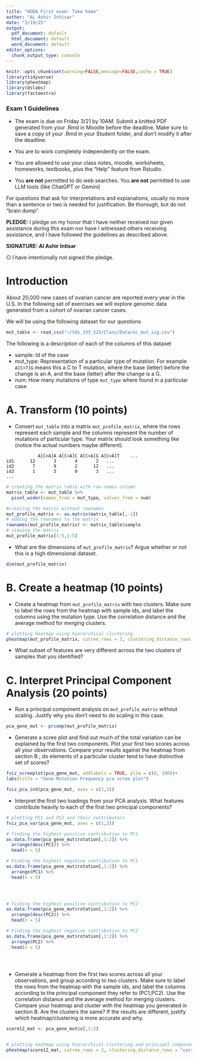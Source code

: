 ```yaml
---
title: "HDDA First exam: Take home"
author: "AL Ashir Intisar"
date: "3/19/25"
output:
  pdf_document: default
  html_document: default
  word_document: default
editor_options:
  chunk_output_type: console
---
```


```r
knitr::opts_chunk$set(warning=FALSE,message=FALSE,cache = TRUE)
library(tidyverse)
library(pheatmap)
library(dslabs)
library(factoextra)
```

\newcommand{\pledgeline}{
\setlength{\unitlength}{1in}
\begin{picture}(6, .125)
\put(0,0){\line(1,0){4}}
\end{picture}
}

\newcommand{\ret}{
\vspace{1cm} }
\newcommand{\reta}{
\vspace{.5cm} }
\newcommand{\retb}{
\vspace{2.5cm} }
\newcommand{\retc}{
\vspace{3.2cm} 
}

### Exam 1 Guidelines

- The exam is due on Friday 3/21 by 10AM. Submit a knitted PDF generated from your .Rmd in Moodle before the deadline. Make sure to save a copy of your .Rmd in your Student folder, and don't modify it after the deadline.

- You are to work completely independently on the exam. 

- You are allowed to use your class notes, moodle, worksheets, homeworks, textbooks, plus the "Help" feature from Rstudio.

- You **are not** permitted to do web searches. You **are not** permitted to use LLM tools (like ChatGPT or Gemini)

For questions that ask for interpretations and explanations, usually no more than a sentence or two is needed for justification.  Be thorough, but do not “brain dump”.

**PLEDGE:**  I pledge on my honor that I have neither received nor given assistance during this exam nor have I witnessed others receiving assistance, and I have followed the guidelines as described above.  

\vspace{3mm}

**SIGNATURE: Al Ashir Intisar** \pledgeline

$\bigcirc$ I have intentionally not signed the pledge.

\vspace{3mm}

# Introduction

About 20,000 new cases of ovarian cancer are reported every year in the U.S. In the following set of exercises we will explore genomic data generated from a cohort of ovarian cancer cases. 

We will be using the following dataset for our questions

```r
mut_table <- read_csv("~/Sds_333_S25/Class/Data/oc_mut_sig.csv") 
```

The following is a description of each of the columns of this dataset

* sample: Id of the case
* mut_type: Representation of a particular type of mutation. For example `A[C>T]G` means this a C to T mutation, where the base (letter) before the change is an A, and the base (letter) after the change is a G. 
* num: How many mutations of type `mut_type` where found in a particular case 

# A. Transform (10 points)

* Convert `mut_table` into a matrix `mut_profile_matrix`, where the rows represent each sample and the columns represent the number of mutations of particular type. Your matrix should look something like (notice the actual numbers maybe different). 

```
            A[C>A]A A[C>A]C A[C>A]G A[C>A]T    ... 
id1      12       3       4       2   ...
id2       7       9       2      12   ...
id3       1       3       0       3   ...
...
```

```r
# creating the matrix table with row names column
matrix_table <- mut_table %>% 
  pivot_wider(names_from = mut_type, values_from = num) 

#creating the matrix without rownames 
mut_profile_matrix <- as.matrix(matrix_table[,-1])
# adding the rownames to the matrix
rownames(mut_profile_matrix) <- matrix_table$sample
# viewing the matrix
mut_profile_matrix[1:5,1:5]
```




* What are the dimensions of `mut_profile_matrix`? Argue whether or not this is a high dimensional dataset.

```r
dim(mut_profile_matrix)
```

**\textcolor{blue}{Ans: There are 35 rows and 96 columns in this matrix which makes it a high dimensional dataset because there are more variables than observations in this dataset.}**

# B. Create a heatmap (10 points)

* Create a heatmap from `mut_profile_matrix` with two clusters. Make sure to label the rows from the heatmap with sample ids, and label the columns using the mutation type. Use the correlation distance and the average method for merging clusters.

```r
# plotting heatmap using hierarchical clustering
pheatmap(mut_profile_matrix, cutree_rows = 2, clustering_distance_rows = "correlation", clustering_method = "average", cluster_cols = FALSE, show_rownames = TRUE, show_colnames = TRUE, fontsize = 6, main = "Heatmap of Gene Mutation Clusters")
```


* What subset of features are very different across the two clusters of samples that you identified? 

**\textcolor{blue}{Ans: The mutation T[C>A]T, T[C>T]G, and T[T>G]T are most different across the two clusters.}**

# C. Interpret Principal Component Analysis (20 points)

* Run a principal component analysis on `mut_profile_matrix` without scaling. Justify why you don't need to do scaling in this case.

```r
pca_gene_mut <- prcomp(mut_profile_matrix)
```

**\textcolor{blue}{Ans: The num variable in the initial dataset means How many mutations of type `mut\_type` where found in a particular case. This value is in the same unit across all the mutation types. Therefore, we do not need to scale the values.}**

* Generate a scree plot and find out much of the total variation can be explained by the first two components. Plot your first two scores across all your observations. Compare your results against the heatmap from section B ; do elements of a particular cluster tend to have distinctive set of scores?


```r
fviz_screeplot(pca_gene_mut, addlabels = TRUE, ylim = c(0, 100))+
labs(title = "Gene Mutation Frequency pca scree plot")

```

**\textcolor{blue}{Ans: The first to PC can explain about 88\% of the variation in the dataset.}**

```r
fviz_pca_ind(pca_gene_mut, axes = c(1,2))
```

**\textcolor{blue}{Ans: As we can see in the above plot cases s\_PH098, s1133902719, s\_1324B, s1133903279, and s\_1296A have distinctly different values from the rest of the cases. One but all of them are in the top smaller cluster in the heatmap from section B.}**



* Interpret the first two loadings from your PCA analysis. What features contribute heavily to each of the first two principal components?

```r
# plotting PC1 and PC2 and their contributors
fviz_pca_var(pca_gene_mut, axes = c(1,2))
```



```r
# finding the highest positive contribution to PC1
as.data.frame(pca_gene_mut$rotation[,1:2]) %>% 
  arrange(desc(PC1)) %>% 
  head(n = 5)

# Finding the highest negative contribution to PC1
as.data.frame(pca_gene_mut$rotation[,1:2]) %>% 
  arrange(PC1) %>% 
  head(n = 5)


  
```

**\textcolor{blue}{Ans: For PC1 the top 5 positivly contributing mutations are: T[C>A]T  6.604024e-01, T[C>T]G  6.334216e-01, G[C>T]G  2.626998e-01, T[T>G]T  2.212625e-01, and A[C>T]G  9.584627e-02. And top 5 negativly contributing mutations are: T[C>G]T -1.081118e-02, A[C>T]A -9.602760e-03, A[C>A]C -7.981946e-03, T[C>G]C -7.924906e-03, and G[C>G]A -7.349821e-03}**


```r

# finding the highest positive contribution to PC2
as.data.frame(pca_gene_mut$rotation[,1:2]) %>% 
  arrange(desc(PC2)) %>% 
  head(n = 5)

# Finding the highest negative contribution to PC2
as.data.frame(pca_gene_mut$rotation[,1:2]) %>% 
  arrange(PC2) %>% 
  head(n = 5)


  
```

**\textcolor{blue}{Ans: For PC2 the top 5 positivly contributing mutations are: G[C>T]G  0.6387686940, C[C>T]G  0.2484113322, G[C>T]C  0.2014027325, A[C>T]G  0.1992645313, and G[T>C]C  0.1448278618. And top 5 negativly contributing mutations are: T[C>A]T  -0.5317170881, T[C>A]A  -0.0507248435, A[C>A]T  -0.0087648659, T[C>A]C  -0.0049993826, and A[T>G]T  -0.0031206147}**



* Generate a heatmap from the first two scores across all your observations, and group according to two clusters. Make sure to label the rows from the heatmap with the sample ids, and label the columns according to the principal component they refer to (PC1,PC2). Use the correlation distance and the average method for merging clusters. Compare your heatmap and cluster with the heatmap you generated in section B. Are the clusters the same? If the results are different, justify which heatmap/clustering is more accurate and why.


```r
score12_mat <- pca_gene_mut$x[,1:2]


# plotting heatmap using hierarchical clustering and principal components
pheatmap(score12_mat, cutree_rows = 2, clustering_distance_rows = "correlation", clustering_method = "average", cluster_cols = FALSE, show_rownames = TRUE, show_colnames = TRUE, fontsize = 6, main = "Heatmap of Gene Mutation Clusters with Pincipal Components")
```


**\textcolor{blue}{Ans: The smaller cluster in section B heatmap were comprised of 5 cases: s\_2749B, s\_1296A, s\_1324B, s1133902719, and s\_PH098. Even though case s1133903279 looks a lot like the rest of the cases of the smaller cluster it was not included in that cluster. But in the heatmap and clusters with first two principal components that sixth case s1133903279 was included in the smaller cluster which makes it more accurate.}**




